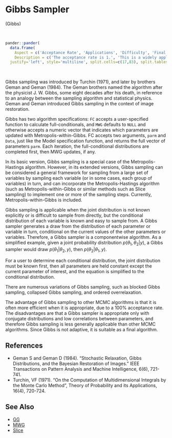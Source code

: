 # <a name='gibbs'>Gibbs Sampler</a> 

(<a name='gibbs'>Gibbs</a>)

<br>
```r
pander::pander(
  data.frame(
    Aspect = c('Acceptance Rate', 'Applications', 'Difficulty', 'Final Algorithm?', 'Proposal'),
    Description = c('The acceptance rate is 1.', 'This is a widely applicable, general-purpose algorithm that generally requires conjugacy.','This algorithm is difficult for a beginner when the conditional distribution must be specified. Otherwise, it is fully automatic.','Yes.', 'Componentwise.')),
  justify='left', style='multiline', split.cells=c(17,83), split.tables=Inf)
```

<br>

Gibbs sampling was introduced by Turchin (1971), and later by brothers Geman and Geman (1984). The Geman brothers named the algorithm after the physicist J. W. Gibbs, some eight decades after his death, in reference to an analogy between the sampling algorithm and statistical physics. Geman and Geman introduced Gibbs sampling in the context of image restoration.

Gibbs has two algorithm specifications: `FC` accepts a user-specified function to calculate full-conditionals, and `MWG` defaults to `NULL` and otherwise accepts a numeric vector that indicates which parameters are updated with Metropolis-within-Gibbs. FC accepts two arguments, `parm` and `Data`, just like the Model specification function, and returns the full vector of parameters `parm`. Each iteration, the full-conditional distributions are completed first, then MWG updates, if any.

In its basic version, Gibbs sampling is a special case of the Metropolis-Hastings algorithm. However, in its extended versions, Gibbs sampling can be considered a general framework for sampling from a large set of variables by sampling each variable (or in some cases, each group of variables) in turn, and can incorporate the Metropolis-Hastings algorithm (such as Metropolis-within-Gibbs or similar methods such as Slice sampling) to implement one or more of the sampling steps. Currently, Metropolis-within-Gibbs is included.

Gibbs sampling is applicable when the joint distribution is not known explicitly or is difficult to sample from directly, but the conditional distribution of each variable is known and easy to sample from. A Gibbs sampler generates a draw from the distribution of each parameter or variable in turn, conditional on the current values of the other parameters or variables. Therefore, a Gibbs sampler is a componentwise algorithm. As a simplified example, given a joint probability distribution $p(θ_1, θ_2 | y)$, a Gibbs sampler would draw $p(θ_1 | θ_2, y)$, then $p(θ_2 | θ_1, y)$.

For a user to determine each conditional distribution, the joint distribution must be known first, then all parameters are held constant except the current parameter of interest, and the equation is simplified to the conditional distribution.

There are numerous variations of Gibbs sampling, such as blocked Gibbs sampling, collapsed Gibbs sampling, and ordered overrelaxation.

The advantage of Gibbs sampling to other MCMC algorithms is that it is often more efficient when it is appropriate, due to a 100% acceptance rate. The disadvantages are that a Gibbs sampler is appropriate only with conjugate distributions and low correlations between parameters, and therefore Gibbs sampling is less generally applicable than other MCMC algorithms. Since Gibbs is not adaptive, it is suitable as a final algorithm.

## References

- Geman S and Geman D (1984). "Stochastic Relaxation, Gibbs Distributions, and the Bayesian Restoration of Images." IEEE Transactions on Pattern Analysis and Machine Intelligence, 6(6), 721-741.
- Turchin, VF (1971). "On the Computation of Multidimensional Integrals by the Monte Carlo Method", Theory of Probability and its Applications, 16(4), 720-724.

## See Also

- [GG](#gg)
- [MWG](#mwg)
- [Slice](#slice)

